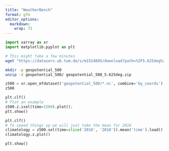 ```yaml
---
title: "WeatherBench"
format: gfm
editor_options: 
  markdown: 
    wrap: 72
---
```



```python
import xarray as xr
import matplotlib.pyplot as plt
```

```bash

# This might take a few minutes
wget "https://dataserv.ub.tum.de/s/m1524895/download?path=%2F5.625deg%2Fgeopotential_500&files=geopotential_500_5.625deg.zip" -O geopotential_500_5.625deg.zip --no-check-certificate

```


```bash
mkdir -p geopotential_500
unzip -d geopotential_500/ geopotential_500_5.625deg.zip
```


```python
z500 = xr.open_mfdataset('geopotential_500/*.nc', combine='by_coords')
z500
```
```python

plt.clf()
# Plot an example
z500.z.isel(time=1500).plot();
plt.show()
```

```python
plt.clf()
# To speed things up we will just take the mean for 2016
climatology = z500.sel(time=slice('2016', '2018')).mean('time').load()
climatology.z.plot()

plt.show()
```


